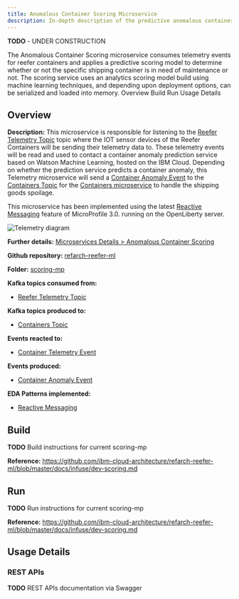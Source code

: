 ```yaml
---
title: Anomalous Container Scoring Microservice
description: In-depth description of the predictive anomalous container scoring microservice component of the Reefer Container Shipment solution reference implementation.
---
```


<InlineNotification kind="warning"><strong>TODO</strong> - UNDER CONSTRUCTION</InlineNotification>

<PageDescription>
The Anomalous Container Scoring microservice consumes telemetry events for reefer containers and applies a predictive scoring model to determine whether or not the specific shipping container is in need of maintenance or not. The scoring service uses an analytics scoring model build using machine learning techniques, and depending upon deployment options, can be serialized and loaded into memory.
</PageDescription>

<AnchorLinks>
  <AnchorLink>Overview</AnchorLink>
  <AnchorLink>Build</AnchorLink>
  <AnchorLink>Run</AnchorLink>
  <AnchorLink>Usage Details</AnchorLink>
</AnchorLinks>

## Overview

**Description:** This microservice is responsible for listening to the [Reefer Telemetry Topic](#reefer-telemetry-topic) topic where the IOT sensor devices of the Reefer Containers will be sending their telemetry data to. These telemetry events will be read and used to contact a container anomaly prediction service based on Watson Machine Learning, hosted on the IBM Cloud. Depending on whether the prediction service predicts a container anomaly, this Telemetry microservice will send a [Container Anomaly Event](#container-anomaly-event) to the [Containers Topic](#containers-topic) for the [Containers microservice](#containers) to handle the shipping goods spoilage.

This microservice has been implemented using the latest [Reactive Messaging](/implementation/reactive-messaging) feature of MicroProfile 3.0. running on the OpenLiberty server.

![Telemetry diagram](images/microservice-overview-scoring-mp.png)

**Further details:** [Microservices Details > Anomalous Container Scoring](/microservices/scoring-mp)

**Github repository:** [refarch-reefer-ml](https://github.com/ibm-cloud-architecture/refarch-reefer-ml)

**Folder:** [scoring-mp](https://github.com/ibm-cloud-architecture/refarch-reefer-ml/tree/master/scoring-mp)

**Kafka topics consumed from:**

- [Reefer Telemetry Topic](#reefer-telemetry-topic)

**Kafka topics produced to:**

- [Containers Topic](#containers-topic)

**Events reacted to:**

- [Container Telemetry Event](#container-telemetry-event)

**Events produced:**

- [Container Anomaly Event](#container-anomaly-event)

**EDA Patterns implemented:**

- [Reactive Messaging](/implementation/reactive-messaging/)

## Build

<InlineNotification kind="info"><strong>TODO</strong> Build instructions for current scoring-mp</InlineNotification>

**Reference:** https://github.com/ibm-cloud-architecture/refarch-reefer-ml/blob/master/docs/infuse/dev-scoring.md

## Run

<InlineNotification kind="info"><strong>TODO</strong> Run instructions for current scoring-mp</InlineNotification>

**Reference:** https://github.com/ibm-cloud-architecture/refarch-reefer-ml/blob/master/docs/infuse/dev-scoring.md

## Usage Details

### REST APIs

<InlineNotification kind="info"><strong>TODO</strong> REST APIs documentation via Swagger</InlineNotification>

